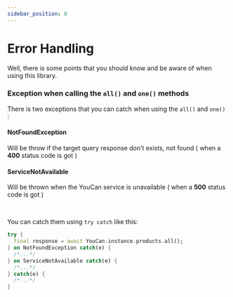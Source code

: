 ```yaml
---
sidebar_position: 8
---
```


# Error Handling

Well, there is some points that you should know and be aware of when using this library.

### Exception when calling the `all()` and `one()` methods

There is two exceptions that you can catch when using the `all()` and `one()` :

#### NotFoundException

Will be throw if the target query response don't exists, not found ( when a **400** status code is got )

#### ServiceNotAvailable

Will be thrown when the YouCan service is unavailable ( when a **500** status code is got )

<br />

You can catch them using `try catch` like this:

```dart
try {
  final response = await YouCan.instance.products.all();
} on NotFoundException catch(e) {
  /*...*/
} on ServiceNotAvailable catch(e) {
  /*...*/
} catch(e) {
  /*...*/
}
```
